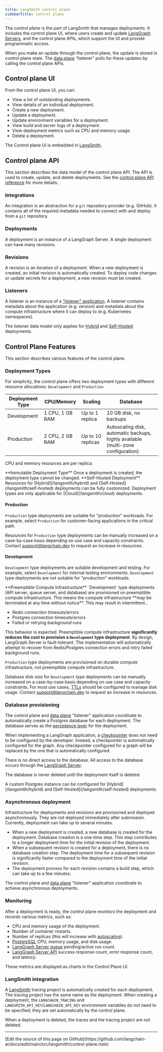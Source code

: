 ```yaml
---
title: LangSmith control plane
sidebarTitle: Control plane
---
```


The _control plane_ is the part of LangSmith that manages deployments. It includes the control plane UI, where users create and update [LangGraph Servers](/langsmith/langgraph-server), and the control plane APIs, which support the UI and provide programmatic access.

When you make an update through the control plane, the update is stored in control plane state. The [data plane](/langsmith/data-plane) “listener” polls for these updates by calling the control plane APIs.

## Control plane UI

From the control plane UI, you can:

* View a list of outstanding deployments.
* View details of an individual deployment.
* Create a new deployment.
* Update a deployment.
* Update environment variables for a deployment.
* View build and server logs of a deployment.
* View deployment metrics such as CPU and memory usage.
* Delete a deployment.

The Control plane UI is embedded in [LangSmith](https://docs.smith.langchain.com).

## Control plane API

This section describes the data model of the control plane API. The API is used to create, update, and delete deployments. See the [control plane API reference](/langsmith/api-ref-control-plane) for more details.

### Integrations

An integration is an abstraction for a `git` repository provider (e.g. GitHub). It contains all of the required metadata needed to connect with and deploy from a `git` repository.

### Deployments

A deployment is an instance of a LangGraph Server. A single deployment can have many revisions.

### Revisions

A revision is an iteration of a deployment. When a new deployment is created, an initial revision is automatically created. To deploy code changes or update secrets for a deployment, a new revision must be created.

### Listeners

A listener is an instance of a ["listener" application](/langsmith/data-plane#”listener”-application). A listener contains metadata about the application (e.g. version) and metadata about the compute infrastructure where it can deploy to (e.g. Kubernetes namespaces).

The listener data model only applies for [Hybrid](/langsmith/hybrid) and [Self-Hosted](/langsmith/self-hosted) deployments.

## Control Plane Features

This section describes various features of the control plane.

### Deployment Types

For simplicity, the control plane offers two deployment types with different resource allocations: `Development` and `Production`.

| **Deployment Type** | **CPU/Memory**  | **Scaling**         | **Database**                                                                     |
|---------------------|-----------------|---------------------|----------------------------------------------------------------------------------|
| Development         | 1 CPU, 1 GB RAM | Up to 1 replica   | 10 GB disk, no backups                                                           |
| Production          | 2 CPU, 2 GB RAM | Up to 10 replicas | Autoscaling disk, automatic backups, highly available (multi-zone configuration) |

CPU and memory resources are per replica.

<Warning>
**Immutable Deployment Type**
Once a deployment is created, the deployment type cannot be changed.
</Warning>

<Info>
**Self-Hosted Deployment**
Resources for [Hybrid](/langsmith/hybrid) and [Self-Hosted](/langsmith/self-hosted) deployments can be fully customized. Deployment types are only applicable for [Cloud](/langsmith/cloud) deployments.
</Info>

#### Production

`Production` type deployments are suitable for "production" workloads. For example, select `Production` for customer-facing applications in the critical path.

Resources for `Production` type deployments can be manually increased on a case-by-case basis depending on use case and capacity constraints. Contact support@langchain.dev to request an increase in resources.

#### Development

`Development` type deployments are suitable development and testing. For example, select `Development` for internal testing environments. `Development` type deployments are not suitable for "production" workloads.

<Danger>
**Preemptible Compute Infrastructure**
`Development` type deployments (API server, queue server, and database) are provisioned on preemptible compute infrastructure. This means the compute infrastructure **may be terminated at any time without notice**. This may result in intermittent...

* Redis connection timeouts/errors
* Postgres connection timeouts/errors
* Failed or retrying background runs

This behavior is expected. Preemptible compute infrastructure **significantly reduces the cost to provision a `Development` type deployment**. By design, LangGraph Server is fault-tolerant. The implementation will automatically attempt to recover from Redis/Postgres connection errors and retry failed background runs.

`Production` type deployments are provisioned on durable compute infrastructure, not preemptible compute infrastructure.
</Danger>

Database disk size for `Development` type deployments can be manually increased on a case-by-case basis depending on use case and capacity constraints. For most use cases, [TTLs](/langsmith/configure-ttl) should be configured to manage disk usage. Contact support@langchain.dev to request an increase in resources.

### Database provisioning

The control plane and [data plane](/langsmith/data-plane) "listener" application coordinate to automatically create a Postgres database for each deployment. The database serves as the [persistence layer](/oss/python/langgraph/persistence#memory-store) for the deployment.

When implementing a LangGraph application, a [checkpointer](/oss/python/langgraph/persistence#checkpointer-libraries) does not need to be configured by the developer. Instead, a checkpointer is automatically configured for the graph. Any checkpointer configured for a graph will be replaced by the one that is automatically configured.

There is no direct access to the database. All access to the database occurs through the [LangGraph Server](/langsmith/langgraph-server).

The database is never deleted until the deployment itself is deleted.

<Info>
A custom Postgres instance can be configured for [Hybrid](/langsmith/hybrid) and [Self-Hosted](/langsmith/self-hosted) deployments.
</Info>

### Asynchronous deployment

Infrastructure for deployments and revisions are provisioned and deployed asynchronously. They are not deployed immediately after submission. Currently, deployment can take up to several minutes.

* When a new deployment is created, a new database is created for the deployment. Database creation is a one-time step. This step contributes to a longer deployment time for the initial revision of the deployment.
* When a subsequent revision is created for a deployment, there is no database creation step. The deployment time for a subsequent revision is significantly faster compared to the deployment time of the initial revision.
* The deployment process for each revision contains a build step, which can take up to a few minutes.

The control plane and [data plane](/langsmith/data-plane) "listener" application coordinate to achieve asynchronous deployments.

### Monitoring

After a deployment is ready, the control plane monitors the deployment and records various metrics, such as:

* CPU and memory usage of the deployment.
* Number of container restarts.
* Number of replicas (this will increase with [autoscaling](/langsmith/data-plane#autoscaling)).
* [PostgreSQL](/langsmith/data-plane#postgres) CPU, memory usage, and disk usage.
* [LangGraph Server queue](/langsmith/langgraph-server#persistence-and-task-queue) pending/active run count.
* [LangGraph Server API](/langsmith/langgraph-server) success response count, error response count, and latency.

These metrics are displayed as charts in the Control Plane UI.

### LangSmith integration

A [LangSmith](/langsmith/home) tracing project is automatically created for each deployment. The tracing project has the same name as the deployment. When creating a deployment, the `LANGCHAIN_TRACING` and `LANGSMITH_API_KEY`/`LANGCHAIN_API_KEY` environment variables do not need to be specified; they are set automatically by the control plane.

When a deployment is deleted, the traces and the tracing project are not deleted.

---

<Callout icon="pen-to-square" iconType="regular">
  [Edit the source of this page on GitHub](https://github.com/langchain-ai/docs/edit/main/src/langsmith/control-plane.mdx)
</Callout>
